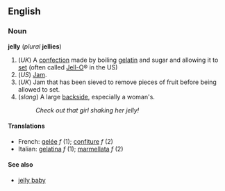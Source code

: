 ==English==
===Noun===
'''jelly''' (''plural'' '''jellies''')

#(''UK'') A [[confection]] made by boiling [[gelatin]] and sugar and allowing it to [[set]] (often called [[Jell-O]]&reg; in the US)
#(''US'') [[Jam]].
#(''UK'') Jam that has been sieved to remove pieces of fruit before being allowed to set.
#(''slang'') A large [[backside]], especially a woman's.
#:''Check out that girl shaking her jelly!''

====Translations====
*French: [[gelée]] ''f'' (1); [[confiture]] ''f'' (2)
*Italian: [[gelatina]] ''f'' (1); [[marmellata]] ''f'' (2)

====See also====
*[[jelly baby]]